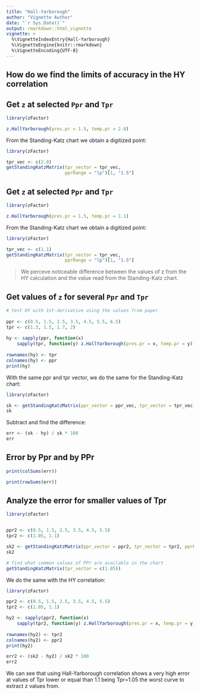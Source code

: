 ```yaml
---
title: "Hall-Yarborough"
author: "Vignette Author"
date: "`r Sys.Date()`"
output: rmarkdown::html_vignette
vignette: >
  %\VignetteIndexEntry{Hall-Yarborough}
  %\VignetteEngine{knitr::rmarkdown}
  %\VignetteEncoding{UTF-8}
---
```


## How do we find the limits of accuracy in the HY correlation



## Get `z` at selected `Ppr` and `Tpr`

```r
library(zFactor)

z.HallYarborough(pres.pr = 1.5, temp.pr = 2.0)
```

From the Standing-Katz chart we obtain a digitized point:

```r
library(zFactor)

tpr_vec <- c(2.0)
getStandingKatzMatrix(tpr_vector = tpr_vec, 
                      pprRange = "lp")[1, "1.5"]
```



## Get `z` at selected `Ppr` and `Tpr`

```r
library(zFactor)

z.HallYarborough(pres.pr = 1.5, temp.pr = 1.1)
```

From the Standing-Katz chart we obtain a digitized point:

```r
library(zFactor)

tpr_vec <- c(1.1)
getStandingKatzMatrix(tpr_vector = tpr_vec, 
                      pprRange = "lp")[1, "1.5"]
```

> We perceve noticeable difference between the values of z from the HY calculation and the value read from the Standing-Katz chart.


## Get values of `z` for several `Ppr` and `Tpr`

```r
# test HY with 1st-derivative using the values from paper 
 
ppr <- c(0.5, 1.5, 2.5, 3.5, 4.5, 5.5, 6.5) 
tpr <- c(1.3, 1.5, 1.7, 2) 
 
hy <- sapply(ppr, function(x)  
    sapply(tpr, function(y) z.HallYarborough(pres.pr = x, temp.pr = y))) 
 
rownames(hy) <- tpr 
colnames(hy) <- ppr 
print(hy) 
```

With the same ppr and tpr vector, we do the same for the Standing-Katz chart:

```r
library(zFactor)

sk <- getStandingKatzMatrix(ppr_vector = ppr_vec, tpr_vector = tpr_vec)
sk
```

Subtract and find the difference:

```r
err <- (sk - hy) / sk * 100
err
```

## Error by Ppr and by PPr

```r
print(colSums(err))
```

```r
print(rowSums(err))
```

## Analyze the error for smaller values of Tpr

```r
library(zFactor)


ppr2 <- c(0.5, 1.5, 2.5, 3.5, 4.5, 5.5) 
tpr2 <- c(1.05, 1.1) 

sk2 <- getStandingKatzMatrix(ppr_vector = ppr2, tpr_vector = tpr2, pprRange = "lp")
sk2
```

```r
# find what common values of PPr are available in the chart
getStandingKatzMatrix(tpr_vector = c(1.05))
```

We do the same with the HY correlation:

```r
library(zFactor)

ppr2 <- c(0.5, 1.5, 2.5, 3.5, 4.5, 5.5) 
tpr2 <- c(1.05, 1.1) 

hy2 <- sapply(ppr2, function(x)  
    sapply(tpr2, function(y) z.HallYarborough(pres.pr = x, temp.pr = y))) 
 
rownames(hy2) <- tpr2
colnames(hy2) <- ppr2
print(hy2)
```

```r
err2 <- (sk2 - hy2) / sk2 * 100
err2
```

We can see that using Hall-Yarborough correlation shows a very high error at values of Tpr lower or equal than 1.1 being Tpr=1.05 the worst curve to extract z values from.
